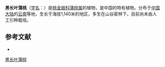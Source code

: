 {{Speciesbox
| name = 黑长叶蒲桃
| status = 
| status_system = 
| image = 
| genus = Syzygium
| species = melanophyllum
| authority = Chang et Miau in Act.
}}

'''黑长叶蒲桃'''（[[学名|学名]]：{{lang|la|''Syzygium melanophyllum''}}）是[[桃金娘科|桃金娘科]][[蒲桃属|蒲桃属]]的植物，是中国的特有植物。分布于[[中国大陆|中国大陆]]的[[云南|云南]]等地，生长于海拔1,140米的地区，多生在山谷密林下，目前尚未由人工引种栽培。

== 参考文献 ==
<div class="references-small">
* {{cite web| url =http://www.bioinfo.cn/db05/KmzwSpecies.php?action=view&id=13372| title =黑长叶蒲桃| work =《中国高等植物数据库全库》| publisher =中国科学院微生物研究所| author =昆明植物研究所| accessdate =2009-02-24| deadurl =yes| archiveurl =https://web.archive.org/web/20160305001158/http://www.bioinfo.cn/db05/KmzwSpecies.php?action=view&id=13372| archivedate =2016-03-05}}
</div>
{{Taxonbar|from=Q11179619}}

{{DEFAULTSORT:Syzygium melanophyllum}}
[[Category:蒲桃属|黑长叶蒲桃]]


{{Myrtaceae-stub}}